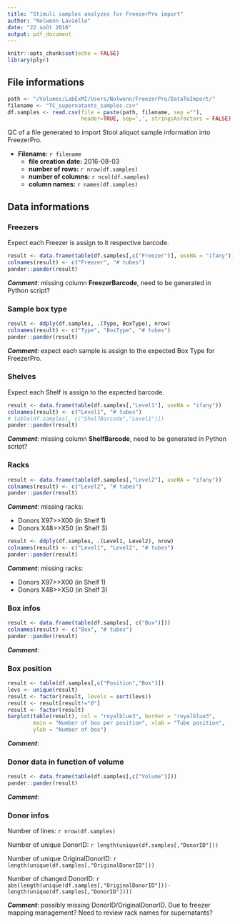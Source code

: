 ```yaml
---
title: "Stimuli samples analyzes for FreezerPro import"
author: "Nolwenn Lavielle"
date: "22 août 2016"
output: pdf_document
---
```


```r
knitr::opts_chunk$set(echo = FALSE)
library(plyr)
```

## File informations

```r
path <- "/Volumes/LabExMI/Users/Nolwenn/FreezerPro/DataToImport/"
filename <- "TC_supernatants_samples.csv"
df.samples <- read.csv(file = paste(path, filename, sep =""), 
                       header=TRUE, sep=',', stringsAsFactors = FALSE)
```

QC of a file generated to import Stool aliquot sample information into FreezerPro.

* **Filename**: `r filename`
  + **file creation date:** 2016-08-03
  + **number of rows:** `r nrow(df.samples)`
  + **number of columns:** `r ncol(df.samples)`
  + **column names:** `r names(df.samples)`

## Data informations

### Freezers

Expect each Freezer is assign to it respective barcode.

```r
result <- data.frame(table(df.samples[,c("Freezer")], useNA = "ifany"))#, "FreezerBarcode")])
colnames(result) <- c("Freezer", "# tubes")
pander::pander(result)
```

***Comment***: missing column **FreezerBarcode**, need to be generated in Python script?

### Sample box type

```r
result <- ddply(df.samples, .(Type, BoxType), nrow)
colnames(result) <- c("Type", "BoxType", "# tubes")
pander::pander(result)
```

***Comment***: expect each sample is assign to the expected Box Type for FreezerPro.

### Shelves

Expect each Shelf is assign to the expected barcode.

```r
result <- data.frame(table(df.samples[,"Level1"], useNA = "ifany"))
colnames(result) <- c("Level1", "# tubes")
# table(df.samples[, c("ShelfBarcode","Level1")])
pander::pander(result)
```

***Comment***: missing column **ShelfBarcode**, need to be generated in Python script?

### Racks

```r
result <- data.frame(table(df.samples[,"Level2"], useNA = "ifany"))
colnames(result) <- c("Level2", "# tubes")
pander::pander(result)
```

***Comment***: missing racks:

* Donors X97>>X00 (in Shelf 1)
* Donors X48>>X50 (in Shelf 3)

```r
result <- ddply(df.samples, .(Level1, Level2), nrow)
colnames(result) <- c("Level1", "Level2", "# tubes")
pander::pander(result)
```

***Comment***: missing racks:

* Donors X97>>X00 (in Shelf 1)
* Donors X48>>X50 (in Shelf 3)

### Box infos

```r
result <- data.frame(table(df.samples[, c("Box")]))
colnames(result) <- c("Box", "# tubes")
pander::pander(result)
```

***Comment***:

### Box position

```r
result <- table(df.samples[,c("Position","Box")])
levs <- unique(result)
result <- factor(result, levels = sort(levs))
result <- result[result!="0"]
result <- factor(result)
barplot(table(result), col = "royalblue3", border = "royalblue3", 
        main = "Number of box per position", xlab = "Tube position", 
        ylab = "Number of box")
```

***Comment***:

### Donor data in function of volume

```r
result <- data.frame(table(df.samples[,c("Volume")]))
pander::pander(result)
```

***Comment***:


### Donor infos

Number of lines: `r nrow(df.samples)`

Number of unique DonorID: `r length(unique(df.samples[,"DonorID"]))`

Number of unique OriginalDonorID: `r length(unique(df.samples[,"OriginalDonorID"]))`

Number of changed DonorID: `r abs(length(unique(df.samples[,"OriginalDonorID"]))-length(unique(df.samples[,"DonorID"])))`

***Comment***: possibly missing DonorID/OriginalDonorID. Due to freezer mapping management? Need to review rack names for supernatants?